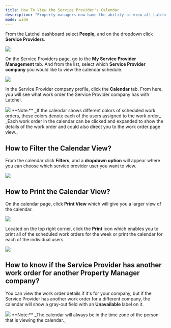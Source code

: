 ---
title: How To View the Service Provider's Calendar
description: "Property managers now have the ability to view all Latchel work orders for a Service Provider company or an individual service provider user in a convenient calendar view. They are also able to print it to give to their team members to reference."
mode: wide
---

From the Latchel dashboard select **People,** and on the dropdown click **Service Providers**.

<Frame>
  <img src="/images/rtaImage-730.jpg"/>
</Frame>

On the Service Providers page, go to the **My Service Provider Management** tab. And from the list, select which **Service Provider company** you would like to view the calendar schedule.


<Frame>
  <img src="/images/rtaImage-731.jpg"/>
</Frame>

In the Service Provider company profile, click the **Calendar** tab. From here, you will see what work order the Service Provider company has with Latchel.


<Frame>
  <img src="/images/rtaImage-732.jpg"/>
</Frame>
<Info>
  **Note:** _If the calendar shows different colors of scheduled work orders, these colors denote each of the users assigned to the work order_ _Each work order in the calendar can be clicked and expanded to show the details of the work order and could also direct you to the work order page view._
</Info>


## **How to Filter the Calendar View?**


From the calendar click **Filters**, and a **dropdown option** will appear where you can choose which service provider user you want to view.


<Frame>
  <img src="/images/rtaImage-733.jpg"/>
</Frame>

## **How to Print the Calendar View?**


On the calendar page, click **Print View** which will give you a larger view of the calendar. 


<Frame>
  <img src="/images/rtaImage-734.jpg"/>
</Frame>

Located on the top right corner, click the **Print** icon which enables you to print all of the scheduled work orders for the week or print the calendar for each of the individual users.


<Frame>
  <img src="/images/rtaImage-735.jpg"/>
</Frame>

## **How to know if the Service Provider has another work order for another Property Manager company?**


You can view the work order details if it's for your company, but if the Service Provider has another work order for a different company, the calendar will show a gray-out field with an **Unavailable** label on it.

<Frame>
  <img src="/images/rtaImage-736.jpg"/>
</Frame>

<Info>
  **Note:** _The calendar will always be in the time zone of the person that is viewing the calendar._
</Info>
